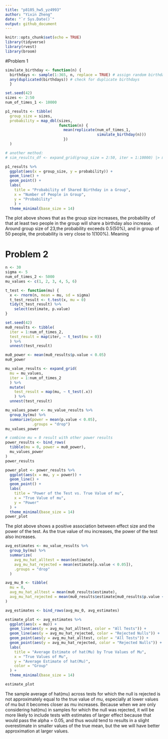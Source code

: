 ```yaml
---
title: "p8105_hw5_yz4993"
author: "Yixin Zheng"
date: "`r Sys.Date()`"
output: github_document
---
```


```r
knitr::opts_chunk$set(echo = TRUE)
library(tidyverse)
library(rvest)
library(broom)
```

#Problem 1
```r
simulate_birthday <- function(n) {
  birthdays <- sample(1:365, n, replace = TRUE) # assign random birthdays
  any(duplicated(birthdays)) # check for duplicate birthdays
  }
```

```r
set.seed(42)
sizes <- 2:50
num_of_times_1 <- 10000
```

```r
p1_results <- tibble(
  group_size = sizes,
  probability = map_dbl(sizes, 
                        function(n) {
                          mean(replicate(num_of_times_1,
                                         simulate_birthday(n)))
                          })
  )

# another method:
# sim_results_df <- expand_grid(group_size = 2:50, iter = 1:10000) |> mutate(has_shared_birthday = map_lgl(group_size, simulate_birthday)) |> group_by(group_size) |> summarize(probability = mean(has_shared_birthday), .groups = "drop")
```

```r
p1_results %>%
  ggplot(aes(x = group_size, y = probability)) +
  geom_line() +
  geom_point() +
  labs(
    title = "Probability of Shared Birthday in a Group",
    x = "Number of People in Group",
    y = "Probability"
    ) +
  theme_minimal(base_size = 14)
```

The plot above shows that as the group size increases, the probability of that at least two people in the group will share a birthday also increase. Around group size of 23,the probability exceeds 0.5(50%), and in group of 50 people, the probability is very close to 1(100%). Meaning

# Problem 2
```r
n <- 30
sigma <- 5
num_of_times_2 <- 5000
mu_values <- c(1, 2, 3, 4, 5, 6)
```

```r
t_test <- function(mu) {
  x <- rnorm(n, mean = mu, sd = sigma)
  t_test_result <- t.test(x, mu = 0)
  tidy(t_test_result) %>% 
    select(estimate, p.value)
}
```

```r
set.seed(42)
mu0_results <- tibble(
  iter = 1:num_of_times_2,
  test_result = map(iter, ~ t_test(mu = 0))
  ) %>%
  unnest(test_result)
```

```r
mu0_power <- mean(mu0_results$p.value < 0.05)
mu0_power
```


```r
mu_value_results <- expand_grid(
  mu = mu_values,
  iter = 1:num_of_times_2
  ) %>%
  mutate(
    test_result = map(mu, ~ t_test(.x))
    ) %>%
  unnest(test_result)
```

```r
mu_values_power <- mu_value_results %>%
  group_by(mu) %>%
  summarize(power = mean(p.value < 0.05), 
            .groups = "drop")
mu_values_power

# combine mu = 0 result with other power results
power_results <- bind_rows(
  tibble(mu = 0, power = mu0_power),
  mu_values_power
)
power_results
```

```r
power_plot <- power_results %>%
  ggplot(aes(x = mu, y = power)) +
  geom_line() +
  geom_point() +
  labs(
    title = "Power of the Test vs. True Value of mu",
    x = "True Value of mu",
    y = "Power"
  ) +
  theme_minimal(base_size = 14)
power_plot
```
The plot above shows a positive association between effect size and the power of the test. As the true value of mu increases, the power of the test also increases.

```r
avg_estimates <- mu_value_results %>%
  group_by(mu) %>%
  summarize(
    avg_mu_hat_alltest = mean(estimate),
    avg_mu_hat_rejected = mean(estimate[p.value < 0.05]),
    .groups = "drop"
  )

avg_mu_0 <- tibble(
  mu = 0,
  avg_mu_hat_alltest = mean(mu0_results$estimate),
  avg_mu_hat_rejected = mean(mu0_results$estimate[mu0_results$p.value < 0.05])
)

avg_estimates <- bind_rows(avg_mu_0, avg_estimates)
```

```r
estimate_plot <- avg_estimates %>%
  ggplot(aes(x = mu)) +
  geom_line(aes(y = avg_mu_hat_alltest, color = "All Tests")) +
  geom_line(aes(y = avg_mu_hat_rejected, color = "Rejected Nulls")) +
  geom_point(aes(y = avg_mu_hat_alltest, color = "All Tests")) +
  geom_point(aes(y = avg_mu_hat_rejected, color = "Rejected Nulls")) +
  labs(
    title = "Average Estimate of hat(Mu) by True Values of Mu",
    x = "True Values of Mu",
    y = "Average Estimate of hat(Mu)",
    color = "Group"
  ) +
  theme_minimal(base_size = 14)

estimate_plot
```

The sample average of hat(mu) across tests for which the null is rejected is not approximately equal to the true value of mu, especially at lower values of mu but it becomes closer as mu increases.
Because when we are only considering hat(mu) in samples for which the null was rejected, it will be more likely to include tests with estimates of larger effect because that would pass the alpha = 0.05, and thus would tend to results in a slight overestimate in smaller values of the true mean, but the we will have better approximation at larger values.
